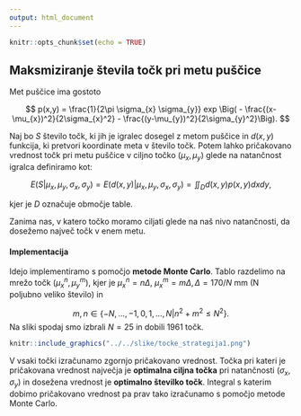 ```yaml
---
output: html_document
---
```


```r
knitr::opts_chunk$set(echo = TRUE)
```

## Maksmiziranje števila točk pri metu puščice
Met puščice ima gostoto

$$
p(x,y) = \frac{1}{2\pi \sigma_{x} \sigma_{y}} exp \Big( - \frac{(x-\mu_{x})^2}{2\sigma_{x}^2} - \frac{(y-\mu_{y})^2}{2\sigma_{y}^2}\Big).
$$

Naj bo $S$ število točk, ki jih je igralec dosegel z metom puščice in $d(x,y)$ funkcija, ki pretvori koordinate meta v število točk. Potem lahko pričakovano vrednost točk pri metu puščice v ciljno točko $(\mu_{x}, \mu_{y})$ glede na natančnost igralca definiramo kot:

$$
E(S|\mu_{x}, \mu_{y}, \sigma_{x}, \sigma_{y}) = E(d(x,y)|\mu_{x}, \mu_{y}, \sigma_{x}, \sigma_{y}) = \iint_D d(x,y) p(x,y) dxdy,
$$

kjer je $D$ označuje območje table.

Zanima nas, v katero točko moramo ciljati glede na naš nivo natančnosti, da dosežemo največ točk v enem metu. 

#### Implementacija
Idejo implementiramo s pomočjo **metode Monte Carlo**. Tablo razdelimo na mrežo točk $(\mu_{x}^{n}, \mu_{y}^{m}),$ kjer je $\mu_x^n = n\Delta$, $\mu_x^m = m\Delta, \Delta = 170/N$ mm (N poljubno veliko število) in 

$$
m, n \in \{ -N, \dots, -1,0,1, \dots, N| n^2 + m^2 \leq N^2\}.
$$
Na sliki spodaj smo izbrali $N = 25$ in dobili 1961 točk.

```r
knitr::include_graphics("../../slike/tocke_strategija1.png")
```

V vsaki točki izračunamo zgornjo pričakovano vrednost. Točka pri kateri je pričakovana vrednost največja je **optimalna ciljna točka** pri natančnosti $(\sigma_{x}, \sigma_{y})$ in dosežena  vrednost je **optimalno številko točk**.
Integral s katerim dobimo pričakovano vrednost pa prav tako izračunamo s pomočjo metode Monte Carlo.